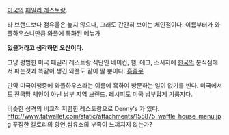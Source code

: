 [[미국]]의 [[패밀리 레스토랑]].

타 브랜드보다 점유율은 높지 않으나, 그래도 간간히 보이는 체인점이다. 이름부터가 와플하우스니만큼 와플에 특화된 메뉴가

'''있을거라고 생각하면 오산이다.'''

그냥 평범한 미국 패밀리 레스트랑 식단인 베이컨, 햄, 에그, 소시지에 [[한국]]의 분식점에서 파는것과 똑같이 생긴 와플도 같이 팔 뿐이다. [[흠좀무]]

만약 미국여행중에 와플하우스라는 이름에 혹하여 방문하는 일이 없기를 빈다.
미국에서도 전국망 체인이 아닌 남부 지역 브랜드. 레시피도 미국 남부답게 기름지다.

비슷한 성격의 비교적 저렴한 레스토랑으로 Denny's 가 있다. 
http://www.fatwallet.com/static/attachments/155875_waffle_house_menu.jpg
푸짐한 칼로리의 향연,섬유소의 부족이 느껴지지 않는가?
